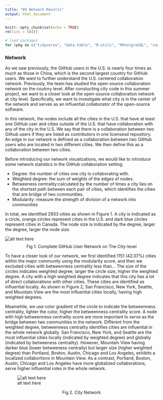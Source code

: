 ```yaml
---
title: "09 Network Results"
output: html_document
---
```


```r
knitr::opts_chunk$set(echo = TRUE)
rm(list = ls())

# load packages
for (pkg in c("tidyverse", "data.table", "R.utils", "RPostgreSQL", "cowplot", "maditr", "stringr", "stringi",  "dplyr", "leaflet", "leaflet.extras")) {library(pkg, character.only = TRUE)}
```



### Network
As we saw previously, the GitHub users in the U.S. is nearly four times as much as those in China, which is the second largest country for GitHub users. We want to further understand the U.S. centered collaboration network. Previously, the team has studied the open-source collaboration network on the coutnry level. After constucting city code in this summer project, we want to a closer look at the open-source collaboration network at city level. Specifically, we want to investigate what city is in the center of the network and serves as an influential collaborator of the open-source software. 

In this network, the nodes include all the cities in the U.S. that have at least one GitHub user and cities outside of the U.S. that have collaboration with any of the city in the U.S. We say that there is a collaboration between two Github users if they are listed as contributors in one licensesd repository. An edge in our network is defined as a collaboration between two GitHub users who are located in two different cities. We then define this as a collaboration between two cities. 

Before introducing our network visualizations, we would like to introduce some network statistics in the GitHub collaboration setting:

* Degree: the number of cities one city is collaborating with.
* Weighted degree: the sum of weights of the edges of nodes.
* Betweeness centrality:calculated by the number of times a city lies on the shortest path between each pair of cities, which identifies the cities that are bridge of two communities.
* Modularity: measure the strength of division of a network into communities


In total, we identified 2933 cities as shown in Figure 1. A city is indicated as a circle, orange circles represent cities in the U.S. and dark blue circles represent cities in Canada. The node size is indicated by the degree, larger the degree, larger the node size.

![alt text here](/sfs/qumulo/qhome/zz3hs/git/dspg20oss/src/geographic/output/network1.png)
$$\text{Fig 1. Complete GitHub User Network on The City-level}$$


To have a closer look of our network, we first identified 1151 (42.07%) cities within the major community using the modularity score, and then we excluded cities with betweenness centrality less than... The size of the circles indicates weighted degree, larger the circle size, higher the weighted degree. A city with a high weighted degree indicates that this city has a lot of direct collaborations with other cities. These cities are identified as influential locally. As shown in Figure 2, San Francisco, New York, Seattle, and Mountain View are the most influential cities locally, having high weighted degrees.

Meanwhile, we use color gradient of the circle to indicate the betweenness centrality, lighter the color, higher the betweenness centrality score. A node with high betweenness centrality score are more important to serve as the bridge between two communities in the network. Different from the weighted degree, betweenness centrality identifies cities are influential in the whole network globally. San Francisco, New York, and Seattle are the most influential cities locally (indicated by weighted degree) and globally (indicated by betweeness centrality). However, Mountain View having darker blue (lower betweeness centraily) but larger size (higher weighted degree) than Portland, Boston, Austin, Chicago and Los Angeles, exhibits a localized collabortions in Mountain View. As a contrast, Portland, Boston, Austin, Chicago and Los Angeles have more globalized collaborations, serve higher influential roles in the whole network.

![alt text here](/sfs/qumulo/qhome/zz3hs/git/dspg20oss/src/geographic/output/network.png)

$$\text{Fig 2. City Network}$$

